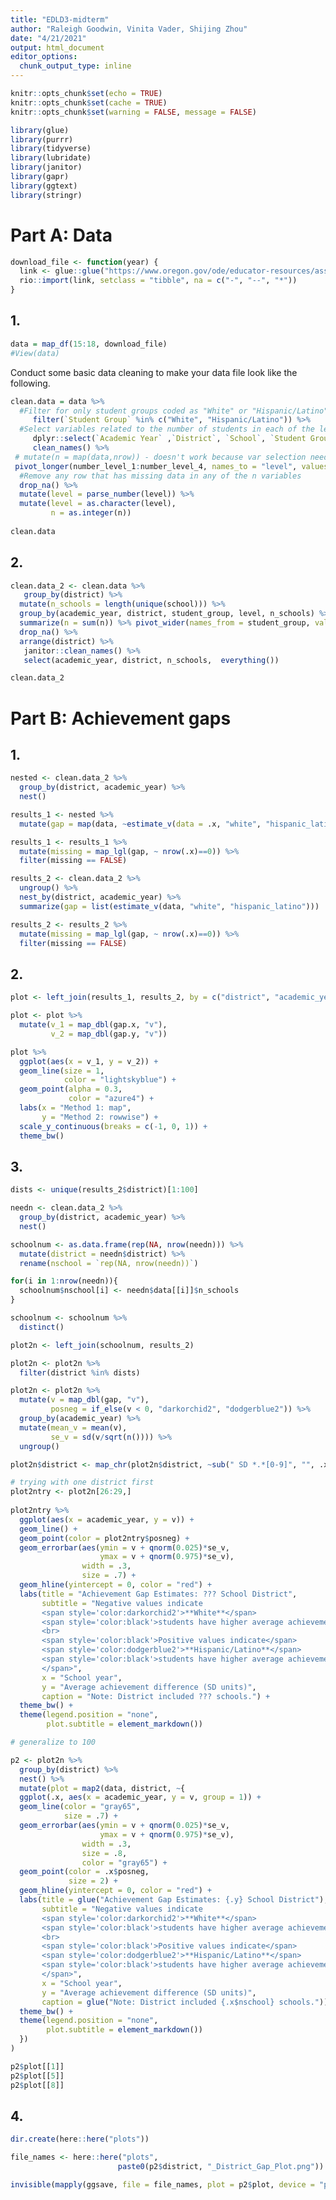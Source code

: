 ```yaml
---
title: "EDLD3-midterm"
author: "Raleigh Goodwin, Vinita Vader, Shijing Zhou"
date: "4/21/2021"
output: html_document
editor_options: 
  chunk_output_type: inline
---
```


```r
knitr::opts_chunk$set(echo = TRUE)
knitr::opts_chunk$set(cache = TRUE)
knitr::opts_chunk$set(warning = FALSE, message = FALSE)

```

```r
library(glue)
library(purrr)
library(tidyverse)
library(lubridate)
library(janitor)
library(gapr)
library(ggtext)
library(stringr)
```

# Part A: Data 
```r
download_file <- function(year) {
  link <- glue::glue("https://www.oregon.gov/ode/educator-resources/assessment/TestResults20{year}/pagr_schools_ela_raceethnicity_{year-1}{year}.xlsx")
  rio::import(link, setclass = "tibble", na = c("-", "--", "*"))
}
```

## 1.
```r
data = map_df(15:18, download_file)
#View(data)
```

Conduct some basic data cleaning to make your data file look like the following.
```r
clean.data = data %>% 
  #Filter for only student groups coded as "White" or "Hispanic/Latino".
     filter(`Student Group` %in% c("White", "Hispanic/Latino")) %>% 
  #Select variables related to the number of students in each of the levels (1:4), and not percentages or collapsed levels.
     dplyr::select(`Academic Year` ,`District`, `School`, `Student Group`, `Grade Level`,`Number Level 1` ,  `Number Level 2`,`Number Level 3`, `Number Level 4` ) %>% 
     clean_names() %>% 
 # mutate(n = map(data,nrow)) - doesn't work because var selection needed
 pivot_longer(number_level_1:number_level_4, names_to = "level", values_to = "n") %>% 
  #Remove any row that has missing data in any of the n variables
  drop_na() %>% 
  mutate(level = parse_number(level)) %>% 
  mutate(level = as.character(level), 
         n = as.integer(n))
  
clean.data
```

## 2. 

```r
clean.data_2 <- clean.data %>%  
   group_by(district) %>% 
  mutate(n_schools = length(unique(school))) %>% 
  group_by(academic_year, district, student_group, level, n_schools) %>%
  summarize(n = sum(n)) %>% pivot_wider(names_from = student_group, values_from = n) %>%
  drop_na() %>%
  arrange(district) %>% 
   janitor::clean_names() %>% 
   select(academic_year, district, n_schools,  everything())

clean.data_2
```


# Part B: Achievement gaps

## 1.
```r
nested <- clean.data_2 %>% 
  group_by(district, academic_year) %>% 
  nest() 

results_1 <- nested %>% 
  mutate(gap = map(data, ~estimate_v(data = .x, "white", "hispanic_latino")))

results_1 <- results_1 %>% 
  mutate(missing = map_lgl(gap, ~ nrow(.x)==0)) %>% 
  filter(missing == FALSE)

results_2 <- clean.data_2 %>% 
  ungroup() %>% 
  nest_by(district, academic_year) %>% 
  summarize(gap = list(estimate_v(data, "white", "hispanic_latino")))

results_2 <- results_2 %>% 
  mutate(missing = map_lgl(gap, ~ nrow(.x)==0)) %>% 
  filter(missing == FALSE)
```

## 2. 
```r
plot <- left_join(results_1, results_2, by = c("district", "academic_year")) 

plot <- plot %>% 
  mutate(v_1 = map_dbl(gap.x, "v"),
         v_2 = map_dbl(gap.y, "v"))

plot %>% 
  ggplot(aes(x = v_1, y = v_2)) + 
  geom_line(size = 1, 
            color = "lightskyblue") +
  geom_point(alpha = 0.3,
             color = "azure4") +
  labs(x = "Method 1: map", 
       y = "Method 2: rowwise") +
  scale_y_continuous(breaks = c(-1, 0, 1)) +
  theme_bw()
```

## 3.
```r
dists <- unique(results_2$district)[1:100]

needn <- clean.data_2 %>% 
  group_by(district, academic_year) %>% 
  nest()

schoolnum <- as.data.frame(rep(NA, nrow(needn))) %>%
  mutate(district = needn$district) %>% 
  rename(nschool = `rep(NA, nrow(needn))`)

for(i in 1:nrow(needn)){
  schoolnum$nschool[i] <- needn$data[[i]]$n_schools
}

schoolnum <- schoolnum %>% 
  distinct()

plot2n <- left_join(schoolnum, results_2)

plot2n <- plot2n %>% 
  filter(district %in% dists)

plot2n <- plot2n %>% 
  mutate(v = map_dbl(gap, "v"),
         posneg = if_else(v < 0, "darkorchid2", "dodgerblue2")) %>% 
  group_by(academic_year) %>% 
  mutate(mean_v = mean(v),
         se_v = sd(v/sqrt(n()))) %>% 
  ungroup()

plot2n$district <- map_chr(plot2n$district, ~sub(" SD *.*[0-9]", "", .x)) # this isn't working quite right, and I'm not sure why. I'm trying to extract just the school district name, but it's not extracting everything after "SD" like I thought it would

# trying with one district first
plot2ntry <- plot2n[26:29,]
  
plot2ntry %>% 
  ggplot(aes(x = academic_year, y = v)) +
  geom_line() +
  geom_point(color = plot2ntry$posneg) +
  geom_errorbar(aes(ymin = v + qnorm(0.025)*se_v,
                    ymax = v + qnorm(0.975)*se_v),
                width = .3,
                size = .7) +
  geom_hline(yintercept = 0, color = "red") +
  labs(title = "Achievement Gap Estimates: ??? School District",
       subtitle = "Negative values indicate
       <span style='color:darkorchid2'>**White**</span> 
       <span style='color:black'>students have higher average achievement</span> 
       <br>
       <span style='color:black'>Positive values indicate</span>
       <span style='color:dodgerblue2'>**Hispanic/Latino**</span>
       <span style='color:black'>students have higher average achievement</span>
       </span>",
       x = "School year",
       y = "Average achievement difference (SD units)",
       caption = "Note: District included ??? schools.") +
  theme_bw() +
  theme(legend.position = "none",
        plot.subtitle = element_markdown())

# generalize to 100

p2 <- plot2n %>% 
  group_by(district) %>% 
  nest() %>% 
  mutate(plot = map2(data, district, ~{
  ggplot(.x, aes(x = academic_year, y = v, group = 1)) +
  geom_line(color = "gray65",
            size = .7) +
  geom_errorbar(aes(ymin = v + qnorm(0.025)*se_v,
                    ymax = v + qnorm(0.975)*se_v),
                width = .3,
                size = .8,
                color = "gray65") +
  geom_point(color = .x$posneg,
             size = 2) +
  geom_hline(yintercept = 0, color = "red") +
  labs(title = glue("Achievement Gap Estimates: {.y} School District"),
       subtitle = "Negative values indicate
       <span style='color:darkorchid2'>**White**</span> 
       <span style='color:black'>students have higher average achievement</span> 
       <br>
       <span style='color:black'>Positive values indicate</span>
       <span style='color:dodgerblue2'>**Hispanic/Latino**</span>
       <span style='color:black'>students have higher average achievement</span>
       </span>",
       x = "School year",
       y = "Average achievement difference (SD units)",
       caption = glue("Note: District included {.x$nschool} schools.")) +
  theme_bw() +
  theme(legend.position = "none",
        plot.subtitle = element_markdown())
  })
)

p2$plot[[1]]
p2$plot[[5]]
p2$plot[[8]]
```

## 4.
```r
dir.create(here::here("plots"))

file_names <- here::here("plots",
                        paste0(p2$district, "_District_Gap_Plot.png")) # They save funky because I really want the `district` strings to be truncated, but I can't figure it out.

invisible(mapply(ggsave, file = file_names, plot = p2$plot, device = "png"))
```
